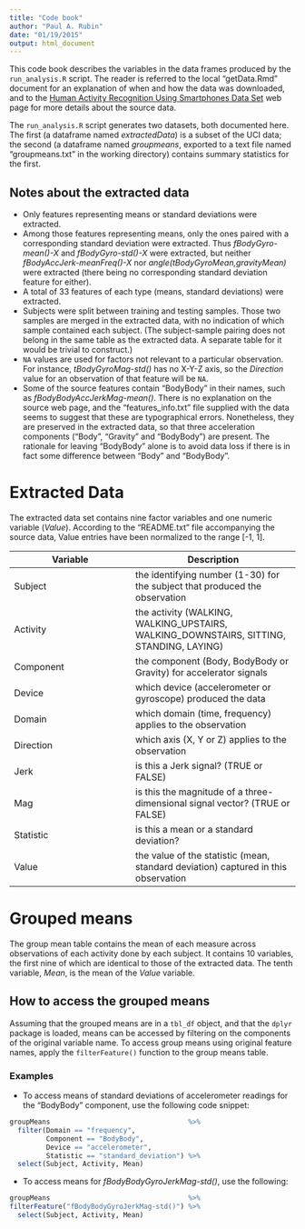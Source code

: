 ```yaml
---
title: "Code book"
author: "Paul A. Rubin"
date: "01/19/2015"
output: html_document
---
```


This code book describes the variables in the data frames produced by the `run_analysis.R` script. The reader is referred to the local "getData.Rmd" document for an explanation of when and how the data was downloaded, and to the [Human Activity Recognition Using Smartphones Data Set](http://archive.ics.uci.edu/ml/datasets/Human+Activity+Recognition+Using+Smartphones) web page for more details about the source data.

The `run_analysis.R` script generates two datasets, both documented here. The first (a dataframe named _extractedData_) is a subset of the UCI data; the second (a dataframe named _groupmeans_, exported to a text file named "groupmeans.txt" in the working directory) contains summary statistics for the first.

## Notes about the extracted data
* Only features representing means or standard deviations were extracted.
* Among those features representing means, only the ones paired with a corresponding standard deviation were extracted. Thus _fBodyGyro-mean()-X_ and _fBodyGyro-std()-X_ were extracted, but neither _fBodyAccJerk-meanFreq()-X_ nor _angle(tBodyGyroMean,gravityMean)_ were extracted (there being no corresponding standard deviation feature for either).
* A total of 33 features of each type (means, standard deviations) were extracted.
* Subjects were split between training and testing samples. Those two samples are merged in the extracted data, with no indication of which sample contained each subject. (The subject-sample pairing does not belong in the same table as the extracted data. A separate table for it would be trivial to construct.)
* `NA` values are used for factors not relevant to a particular observation. For instance, _tBodyGyroMag-std()_ has no X-Y-Z axis, so the _Direction_ value for an observation of that feature will be `NA`.
* Some of the source features contain "BodyBody" in their names, such as _fBodyBodyAccJerkMag-mean()_. There is no explanation on the source web page, and the "features_info.txt" file supplied with the data seems to suggest that these are typographical errors. Nonetheless, they are preserved in the extracted data, so that three acceleration components ("Body", "Gravity" and "BodyBody") are present. The rationale for leaving "BodyBody" alone is to avoid data loss if there is in fact some difference between "Body" and "BodyBody".

# Extracted Data

The extracted data set contains nine factor variables and one numeric variable (*Value*). According to the "README.txt" file accompanying the source data, Value entries have been normalized to the range [-1, 1].

Variable | Description
---------|------------
Subject | the identifying number (1-30) for the subject that produced the observation
Activity | the activity (WALKING, WALKING_UPSTAIRS, WALKING_DOWNSTAIRS, SITTING, STANDING, LAYING)
Component | the component (Body, BodyBody or Gravity) for accelerator signals 
Device | which device (accelerometer or gyroscope) produced the data
Domain | which domain (time, frequency) applies to the observation
Direction | which axis (X, Y or Z) applies to the observation
Jerk | is this a Jerk signal? (TRUE or FALSE)
Mag | is this the magnitude of a three-dimensional signal vector? (TRUE or FALSE)
Statistic | is this a mean or a standard deviation?
Value | the value of the statistic (mean, standard deviation) captured in this observation

# Grouped means

The group mean table contains the mean of each measure across observations of each activity done by each subject. It contains 10 variables, the first nine of which are identical to those of the extracted data. The tenth variable, *Mean*, is the mean of the *Value* variable.

## How to access the grouped means

Assuming that the grouped means are in a `tbl_df` object, and that the `dplyr` package is loaded, means can be accessed by filtering on the components of the original variable name. To access group means using original feature names, apply the ``filterFeature()`` function to the group means table.

### Examples
+ To access means of standard deviations of accelerometer readings for the "BodyBody" component, use the following code snippet:
```r
groupMeans                                  %>%
  filter(Domain == "frequency",
         Component == "BodyBody",
         Device == "accelerometer",
         Statistic == "standard_deviation") %>%
  select(Subject, Activity, Mean)
```
+ To access means for *fBodyBodyGyroJerkMag-std()*, use the following:
```r
groupMeans                                  %>%
filterFeature("fBodyBodyGyroJerkMag-std()") %>%
  select(Subject, Activity, Mean)
```
